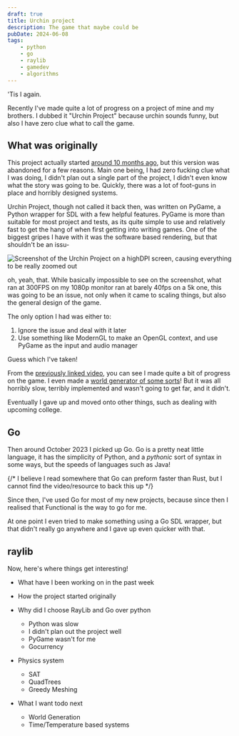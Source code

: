 ```yaml
---
draft: true
title: Urchin project
description: The game that maybe could be
pubDate: 2024-06-08
tags:
    - python
    - go
    - raylib
    - gamedev
    - algorithms
---
```


'Tis I again.

Recently I've made quite a lot of progress on a project of mine and my brothers. I dubbed it "Urchin Project" because
urchin sounds funny, but also I have zero clue what to call the game.

## What was originally

This project actually started [around 10 months ago](https://www.youtube.com/watch?v=z9P-KlNKXAA), but this version was
abandoned for a few reasons. Main one being, I had zero fucking clue what I was doing, I didn't plan out a single part
of the project, I didn't even know what the story was going to be. Quickly, there was a lot of foot-guns in place and
horribly designed systems.

Urchin Project, though not called it back then, was written on PyGame, a Python wrapper for SDL with a few helpful
features. PyGame is more than suitable for most project and tests, as its quite simple to use and relatively fast to get
the hang of when first getting into writing games. One of the biggest gripes I have with it was the software based
rendering, but that shouldn't be an issu-

![Screenshot of the Urchin Project on a highDPI screen, causing everything to be really zoomed out](../../assets/posts/2024/06/photo_2023-08-07_10-22-00.jpg)

oh, yeah, that. While basically impossible to see on the screenshot, what ran at 300FPS on my 1080p monitor ran at barely 40fps on
a 5k one, this was going to be an issue, not only when it came to scaling things, but also the general design of the
game.

The only option I had was either to:

1. Ignore the issue and deal with it later
2. Use something like ModernGL to make an OpenGL context, and use PyGame as the input and audio manager

Guess which I've taken!

From the [previously linked video](https://www.youtube.com/watch?v=z9P-KlNKXAA), you can see I made quite a bit of
progress on the game. I even made a [world generator of some sorts](https://github.com/Fluffy-Bean/py_map_generation)!
But it was all horribly slow, terribly implemented and wasn't going to get far, and it didn't.

Eventually I gave up and moved onto other things, such as dealing with upcoming college.

## Go

Then around October 2023 I picked up Go. Go is a pretty neat little language, it has the simplicity of Python, and a
_pythonic_ sort of syntax in some ways, but the speeds of languages such as Java!

{/* I believe I read somewhere that Go can preform faster than Rust, but I cannot find the video/resource to back this up */}

Since then, I've used Go for most of my new projects, because since then I realised that Functional is the way to go for
me.

At one point I even tried to make something using a Go SDL wrapper, but that didn't really go anywhere and I gave up
even quicker with that.

## raylib

Now, here's where things get interesting!

-   What have I been working on in the past week
-   How the project started originally
-   Why did I choose RayLib and Go over python

    -   Python was slow
    -   I didn't plan out the project well
    -   PyGame wasn't for me
    -   Gocurrency

-   Physics system

    -   SAT
    -   QuadTrees
    -   Greedy Meshing

-   What I want todo next
    -   World Generation
    -   Time/Temperature based systems

